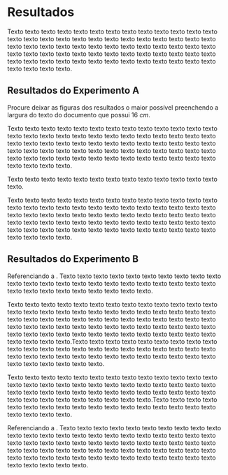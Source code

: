 # Resultados {#resultados}

Texto texto texto texto texto texto texto texto texto texto texto texto texto texto texto texto texto texto texto texto texto texto texto texto texto texto texto texto texto texto texto texto texto texto texto texto texto texto texto texto texto texto texto texto texto texto texto texto texto texto texto texto texto texto texto texto texto texto texto texto texto texto texto texto texto texto texto texto texto.

## Resultados do Experimento A {#sec:resultados-do-experimento-a}

Procure deixar as figuras dos resultados o maior possível preenchendo a largura do texto do documento que possui $16~cm$.

\begin{figure}[h!]
    \captionsetup{width=16cm}
	\Caption{\label{fig:tensaoimpedanciahumana} Gráfico de tensão considerando a impedância humana}
	%\centering
	\UFCfig{}{
		\fbox{\includegraphics[width=16cm]{figuras/tensaoimpedanciahumana}}
	}{
		\Fonte{elaborado pelo autor (2016).}
	}	
\end{figure}

Texto texto texto texto texto texto texto texto texto texto texto texto texto texto texto texto texto texto texto texto texto texto texto texto texto texto texto texto texto texto texto texto texto texto texto texto texto texto texto texto texto texto texto texto texto texto texto texto texto texto texto texto texto texto texto texto texto texto texto texto texto texto texto texto texto texto texto texto texto.

\begin{figure}[h!]
	\captionsetup{width=16cm}
	\Caption{\label{fig-grafico-1}Produção anual das dissertações de mestrado e teses de doutorado entre os anos de 1990 e 2008}		
	\IBGEtab{}{
		\fbox{\includegraphics[width=16cm]{figuras/figura-3}}
	}{
	\Fonte{elaborado pelo autor (2016).}
}
\end{figure}

Texto texto texto texto texto texto texto texto texto texto texto texto texto texto.

Texto texto texto texto texto texto texto texto texto texto texto texto texto texto texto texto texto texto texto texto texto texto texto texto texto texto texto texto texto texto texto texto texto texto texto texto texto texto texto texto texto texto texto texto texto texto texto texto texto texto texto texto texto texto texto texto texto texto texto texto texto texto texto texto texto texto texto texto texto.

## Resultados do Experimento B {#sec:resultados-do-experimento-b}

Referenciando a \autoref{tab:notas}. Texto texto texto texto texto texto texto texto texto texto texto texto texto texto texto texto texto texto texto texto texto texto texto texto texto texto texto texto texto texto texto texto.

\begin{table}[!ht]	
	%\centering
	\captionsetup{width=11.3cm}%ATENÇÃO: Ajuste a largura do título
	\Caption{\label{tab:notas} Notas dos participantes nas avaliações A, B e C}	
	\IBGEtab{}{
		\begin{tabular}{crrr}
			\toprule
			Identificação dos participantes & Avaliação A & Avaliação B &                        Avaliação C \\
			\midrule \midrule
			Participante 1 & 7 & 9 & 10\\
			Participante 2 & 8 & 2 & 1\\
			Participante 3 & 5 & 10 & 6 \\
			Participante 4 & 3 & 1 & 4\\
			Participante 5 & 2 & 4 & 1\\
			Participante 6 & 0 & 7 & 2\\
			\bottomrule
		\end{tabular}
	}{
	\Fonte{elaborado pelo autor (2016).}
}
\end{table}

Texto texto texto texto texto texto texto texto texto texto texto texto texto texto texto texto texto texto texto texto texto texto texto texto texto texto texto texto texto texto texto texto texto texto texto texto texto texto texto texto texto texto texto texto texto texto texto texto texto texto texto texto texto texto texto texto texto texto texto texto texto texto texto texto texto texto texto texto texto.Texto texto texto texto texto texto texto texto texto texto texto texto texto texto texto texto texto texto texto texto texto texto texto texto texto texto texto texto texto texto texto texto texto texto texto texto texto texto texto texto texto.

Texto texto texto texto texto texto texto texto texto texto texto texto texto texto texto texto texto texto texto texto texto texto texto texto texto texto texto texto texto texto texto texto texto texto texto texto texto texto texto texto texto texto texto texto texto texto texto texto.Texto texto texto texto texto texto texto texto texto texto texto texto texto texto texto texto texto texto texto texto texto.

Referenciando a \autoref{tab:notas}. Texto texto texto texto texto texto texto texto texto texto texto texto texto texto texto texto texto texto texto texto texto texto texto texto texto texto texto texto texto texto texto texto texto texto texto texto texto texto texto texto texto texto texto texto texto texto texto texto texto texto texto texto texto texto texto texto texto texto texto texto texto texto texto texto texto texto texto.